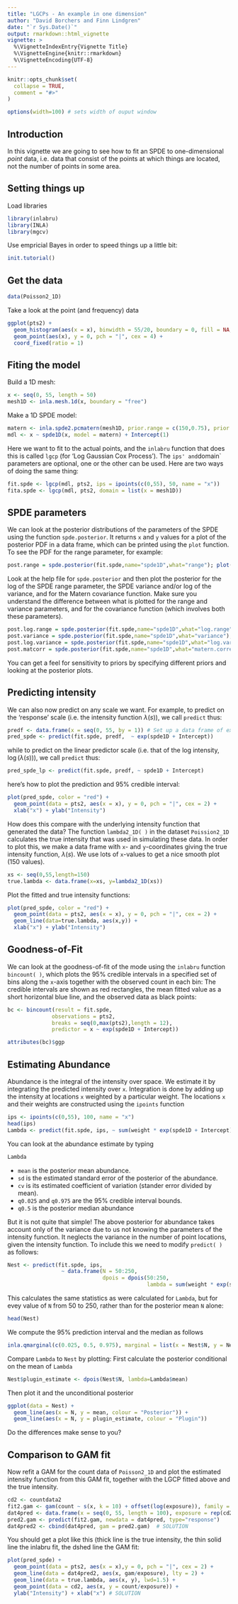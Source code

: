 ```yaml
---
title: "LGCPs - An example in one dimension"
author: "David Borchers and Finn Lindgren"
date: "`r Sys.Date()`"
output: rmarkdown::html_vignette
vignette: >
  %\VignetteIndexEntry{Vignette Title}
  %\VignetteEngine{knitr::rmarkdown}
  %\VignetteEncoding{UTF-8}
---
```


```r
knitr::opts_chunk$set(
  collapse = TRUE,
  comment = "#>"
)
```


```r

options(width=100) # sets width of ouput window
```

Introduction
----------------
In this vignette we are going to see how to fit an SPDE to one-dimensional *point* 
data, i.e. data that consist of the points at which things are located, not the number
of points in some area.

Setting things up
----------------

Load libraries
```r
library(inlabru)
library(INLA)
library(mgcv)
```

Use empricial Bayes in order to speed things up a little bit:
```r
init.tutorial()
```



Get the data
-----------------------------------

```r
data(Poisson2_1D)
```

Take a look at the point (and frequency) data


```r
ggplot(pts2) + 
  geom_histogram(aes(x = x), binwidth = 55/20, boundary = 0, fill = NA, color = "black") +
  geom_point(aes(x), y = 0, pch = "|", cex = 4) + 
  coord_fixed(ratio = 1)
```

Fiting the model
-----------------------------------
Build a 1D mesh: 

```r
x <- seq(0, 55, length = 50)
mesh1D <- inla.mesh.1d(x, boundary = "free")
```

Make a 1D SPDE model:
```r
matern <- inla.spde2.pcmatern(mesh1D, prior.range = c(150,0.75), prior.sigma = c(0.1,0.75))
mdl <- x ~ spde1D(x, model = matern) + Intercept(1)
```

Here we want to fit to the actual points, and the `inlabru` function that does this is called `lgcp` (for 'Log Gaussian Cox Process'). The `ips' and `domain` parameters are optional, one or the other can be used.
Here are two ways of doing the same thing:

```r
fit.spde <- lgcp(mdl, pts2, ips = ipoints(c(0,55), 50, name = "x"))
fita.spde <- lgcp(mdl, pts2, domain = list(x = mesh1D))
```

SPDE parameters 
-----------------------------------

We can look at the posterior distributions of the parameters of the SPDE using the function `spde.posterior`.
It returns `x` and `y` values for a plot of the posterior PDF in a data frame, which can be printed using 
the `plot` function. To see the PDF for the range parameter, for example:


```r
post.range = spde.posterior(fit.spde,name="spde1D",what="range"); plot(post.range)
```

Look at the help file for `spde.posterior` and then plot the posterior for the log of the SPDE range parameter, the 
SPDE variance and/or log of the variance, and for the Matern covariance function. Make sure you understand the difference 
between what is plotted for the range and variance parameters, and for the covariance function 
(which involves both these parameters).

```r
post.log.range = spde.posterior(fit.spde,name="spde1D",what="log.range");plot(post.log.range) # SOLUTION
post.variance = spde.posterior(fit.spde,name="spde1D",what="variance"); plot(post.variance) # SOLUTION
post.log.variance = spde.posterior(fit.spde,name="spde1D",what="log.variance"); plot(post.log.variance) # SOLUTION
post.matcorr = spde.posterior(fit.spde,name="spde1D",what="matern.correlation");plot(post.matcorr) # SOLUTION
```

You can get a feel for sensitivity to priors by specifying different priors and looking at the posterior plots.

Predicting intensity
-----------------------------------

We can also now predict on any scale we want. For example, to predict on the 'response' 
scale (i.e. the intensity function $\lambda(s)$), we call `predict` thus:

```r
predf <- data.frame(x = seq(0, 55, by = 1)) # Set up a data frame of explanatory values at which to predict
pred_spde <- predict(fit.spde, predf,  ~ exp(spde1D + Intercept))
```

while to predict on the linear predictor scale (i.e. that of the log intensity, 
$\log(\lambda(s))$), we call `predict` thus:

```r
pred_spde_lp <- predict(fit.spde, predf, ~ spde1D + Intercept)
```

here's how to plot the prediction and 95% credible interval:

```r
plot(pred_spde, color = "red") + 
  geom_point(data = pts2, aes(x = x), y = 0, pch = "|", cex = 2) + 
  xlab("x") + ylab("Intensity")
```

How does this compare with the underlying intensity function that generated the data? 
The function `lambda2_1D( )` in the dataset `Poission2_1D` calculates the true intensity 
that was used in simulating these data. In order to plot this, we make a data frame with 
`x`- and `y`-coordinates giving the true intensity function,  $\lambda(s)$. We use lots 
of `x`-values to get a nice smooth plot (150 values).

```r
xs <- seq(0,55,length=150)
true.lambda <- data.frame(x=xs, y=lambda2_1D(xs))
```

Plot the fitted and true intensity functions:

```r
plot(pred_spde, color = "red") + 
  geom_point(data = pts2, aes(x = x), y = 0, pch = "|", cex = 2) + 
  geom_line(data=true.lambda, aes(x,y)) +
  xlab("x") + ylab("Intensity")
```

Goodness-of-Fit
-----------------------------------

We can look at the goodness-of-fit of the mode using the `inlabru` function `bincount( )`,
which plots the 95% credible intervals in a specified set of bins along the `x`-axis
together with the observed count in each bin:
The credible intervals are shown as red rectangles, the mean fitted value as a short 
horizontal blue line, and the observed data as black points:

```r
bc <- bincount(result = fit.spde, 
              observations = pts2, 
              breaks = seq(0,max(pts2),length = 12), 
              predictor = x ~ exp(spde1D + Intercept))

attributes(bc)$ggp
```

Estimating Abundance
-----------------------------------

Abundance is the integral of the intensity over space. We estimate it by integrating
the predicted intensity over `x`. Integration is done by adding up the intensity at 
locations `x` weighted by a particular weight. The locations `x` and their weights
are constructed using the `ipoints` function

```r
ips <- ipoints(c(0,55), 100, name = "x")
head(ips)
Lambda <- predict(fit.spde, ips, ~ sum(weight * exp(spde1D + Intercept)))
```

You can look at the abundance estimate by typing

```r
Lambda
```

* `mean` is the posterior mean abundance.
* `sd` is the estimated standard error of the posterior of the abundance.
* `cv` is its estimated coefficient of variation (stander error divided by mean).
* `q0.025` and `q0.975` are the 95% credible interval bounds.
* `q0.5` is the posterior median abundance

But it is not quite that simple! The above posterior for abundance takes account 
only of the variance due to us not knowing the parameters of the intensity function.
It neglects the variance in the number of point locations, given the intensity function.
To include this we need to modify `predict( )` as follows:


```r
Nest <- predict(fit.spde, ips, 
                 ~ data.frame(N = 50:250, 
                              dpois = dpois(50:250,
                                            lambda = sum(weight * exp(spde1D + Intercept)))))
```

This calculates the same statistics as were calculated for `Lambda`, but for evey value of `N` from 50 to 250, 
rather than for the posterior mean `N` alone:

```r
head(Nest)
```

We compute the 95% prediction interval and the median as follows

```r
inla.qmarginal(c(0.025, 0.5, 0.975), marginal = list(x = Nest$N, y = Nest$mean))
```

Compare `Lambda` to `Nest` by plotting:
First calculate the posterior conditional on the mean of `Lambda`

```r
Nest$plugin_estimate <- dpois(Nest$N, lambda=Lambda$mean)
```

Then plot it and the unconditional posterior

```r
ggplot(data = Nest) +
  geom_line(aes(x = N, y = mean, colour = "Posterior")) +
  geom_line(aes(x = N, y = plugin_estimate, colour = "Plugin"))
```

Do the differences make sense to you?

Comparison to GAM fit
----------------------------------

Now refit a GAM for the count data of `Poisson2_1D` and plot the 
estimated intensity function from this GAM fit, together with the LGCP fitted above 
and the true intensity.


```r
cd2 <- countdata2
fit2.gam <- gam(count ~ s(x, k = 10) + offset(log(exposure)), family = poisson(), data = cd2)
dat4pred <- data.frame(x = seq(0, 55, length = 100), exposure = rep(cd2$exposure[1], 100))
pred2.gam <- predict(fit2.gam, newdata = dat4pred, type="response")
dat4pred2 <- cbind(dat4pred, gam = pred2.gam)  # SOLUTION
```

You should get a plot like this (thick line is the true intensity, the thin solid line the inlabru fit, the dshed line the GAM fit:

```r
plot(pred_spde) +  
  geom_point(data = pts2, aes(x = x),y = 0, pch = "|", cex = 2) + 
  geom_line(data = dat4pred2, aes(x, gam/exposure), lty = 2) + 
  geom_line(data = true.lambda, aes(x, y), lwd=1.5) + 
  geom_point(data = cd2, aes(x, y = count/exposure)) + 
  ylab("Intensity") + xlab("x") # SOLUTION
```

